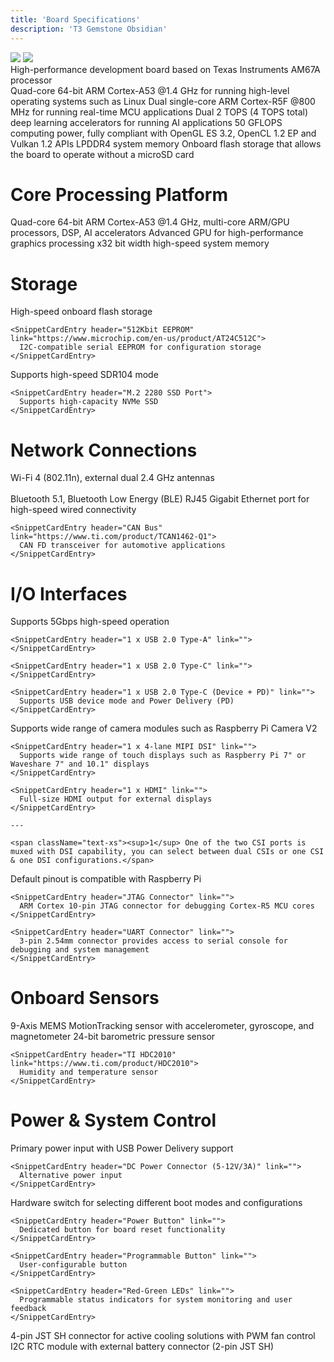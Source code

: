 ```yaml
---
title: 'Board Specifications'
description: 'T3 Gemstone Obsidian'
---
```



<Frame>
  <img className="rounded-lg" src="/images/o1-board/19-typec.png" />
  <img className="rounded-lg" src="/images/o1-board/02-back.png" />
</Frame>

<div className="text-2xl font-light mt-4 mb-8">
High-performance development board based on Texas Instruments AM67A processor
</div>

<CardGroup cols={3}>
  <Card title="CPU" icon="microchip">
    Quad-core 64-bit ARM Cortex-A53 @1.4 GHz for running high-level operating systems such as Linux
  </Card>

  <Card title="MCU" icon="microchip" iconType="light">
    Dual single-core ARM Cortex-R5F @800 MHz for running real-time MCU applications
  </Card>

  <Card title="AI Accelerator" icon="microchip-ai">
    Dual 2 TOPS (4 TOPS total) deep learning accelerators for running AI applications
  </Card>

  <Card title="GPU" icon="display">
    50 GFLOPS computing power, fully compliant with OpenGL ES 3.2, OpenCL 1.2 EP and Vulkan 1.2 APIs
  </Card>

  <Card title="4GB RAM" icon="memory">
    LPDDR4 system memory
  </Card>

  <Card title="32GB eMMC" icon="hard-drive">
    Onboard flash storage that allows the board to operate without a microSD card
  </Card>
</CardGroup>

# Core Processing Platform

<CardGroup cols={2}>
  <Card title="Processor" icon="microchip">
    <SnippetCardEntry header="TI AM67A" link="https://www.ti.com/product/AM67A">
      Quad-core 64-bit ARM Cortex-A53 @1.4 GHz, multi-core ARM/GPU processors, DSP, AI accelerators
    </SnippetCardEntry>
  </Card>

  <Card title="Graphics" icon="display">
    <SnippetCardEntry header="IMG BXS-4-64" link="https://www.imaginationtech.com/product/img-bxs-4-64-mc1">
      Advanced GPU for high-performance graphics processing
    </SnippetCardEntry>
  </Card>

  <Card title="System Memory" icon="memory">
    <SnippetCardEntry header="4GB LPDDR4" link="https://www.longsys.com/products/embedded-storage/embedded-storage/lpddr.html">
      x32 bit width high-speed system memory
    </SnippetCardEntry>
  </Card>
</CardGroup>

# Storage

<CardGroup cols={2}>
  <Card title="Onboard Storage" icon="hard-drive">
    <SnippetCardEntry header="32GB eMMC" link="https://www.longsys.com/products/embedded-storage/embedded-storage/automotive-industriai-wide-temperature-industriai-emmc.html">
      High-speed onboard flash storage
    </SnippetCardEntry>

    <SnippetCardEntry header="512Kbit EEPROM" link="https://www.microchip.com/en-us/product/AT24C512C">
      I2C-compatible serial EEPROM for configuration storage
    </SnippetCardEntry>
  </Card>

  <Card title="Expandable Storage" icon="sd-card">
    <SnippetCardEntry header="microSD Card Slot">
      Supports high-speed SDR104 mode
    </SnippetCardEntry>

    <SnippetCardEntry header="M.2 2280 SSD Port">
      Supports high-capacity NVMe SSD
    </SnippetCardEntry>
  </Card>
</CardGroup>

# Network Connections

<CardGroup cols={2}>
  <Card title="Wireless" icon="wifi">
    <SnippetCardEntry header="TI WL1835MOD" link="https://www.ti.com/product/WL1835MOD">
      Wi-Fi 4 (802.11n), external dual 2.4 GHz antennas<br></br>
      Bluetooth 5.1, Bluetooth Low Energy (BLE)
    </SnippetCardEntry>
  </Card>

  <Card title="Wired" icon="network-wired">
    <SnippetCardEntry header="Gigabit Ethernet">
      RJ45 Gigabit Ethernet port for high-speed wired connectivity
    </SnippetCardEntry>

    <SnippetCardEntry header="CAN Bus" link="https://www.ti.com/product/TCAN1462-Q1">
      CAN FD transceiver for automotive applications
    </SnippetCardEntry>
  </Card>
</CardGroup>

# I/O Interfaces

<CardGroup cols={2}>
  <Card title="USB Ports" icon="usb">
    <SnippetCardEntry header="2 x USB 3.0 Type-A" link="">
      Supports 5Gbps high-speed operation
    </SnippetCardEntry>

    <SnippetCardEntry header="1 x USB 2.0 Type-A" link=""></SnippetCardEntry>

    <SnippetCardEntry header="1 x USB 2.0 Type-C" link=""> </SnippetCardEntry>

    <SnippetCardEntry header="1 x USB 2.0 Type-C (Device + PD)" link="">
      Supports USB device mode and Power Delivery (PD)
    </SnippetCardEntry>
  </Card>

  <Card title="Display & Camera Interfaces" icon="camera">
    <SnippetCardEntry header="2 x 4-lane MIPI CSI" link="">
      Supports wide range of camera modules such as Raspberry Pi Camera V2
    </SnippetCardEntry>

    <SnippetCardEntry header="1 x 4-lane MIPI DSI" link="">
      Supports wide range of touch displays such as Raspberry Pi 7" or Waveshare 7" and 10.1" displays
    </SnippetCardEntry>

    <SnippetCardEntry header="1 x HDMI" link="">
      Full-size HDMI output for external displays
    </SnippetCardEntry>

    ---

    <span className="text-xs"><sup>1</sup> One of the two CSI ports is muxed with DSI capability, you can select between dual CSIs or one CSI & one DSI configurations.</span>
  </Card>

  <Card title="Expansion Interfaces" icon="code">
    <SnippetCardEntry header="40-pin GPIO Header" link="">
      Default pinout is compatible with Raspberry Pi
    </SnippetCardEntry>

    <SnippetCardEntry header="JTAG Connector" link="">
      ARM Cortex 10-pin JTAG connector for debugging Cortex-R5 MCU cores
    </SnippetCardEntry>

    <SnippetCardEntry header="UART Connector" link="">
      3-pin 2.54mm connector provides access to serial console for debugging and system management
    </SnippetCardEntry>
  </Card>
</CardGroup>

# Onboard Sensors

<CardGroup cols={2}>
  <Card title="Motion Sensing" icon="compass">
    <SnippetCardEntry header="InvenSense ICM-20948" link="https://invensense.tdk.com/products/motion-tracking/9-axis/icm-20948/">
      9-Axis MEMS MotionTracking sensor with accelerometer, gyroscope, and magnetometer
    </SnippetCardEntry>
  </Card>

  <Card title="Environmental Monitoring" icon="temperature-half">
    <SnippetCardEntry header="Bosch BMP390" link="https://www.bosch-sensortec.com/products/environmental-sensors/pressure-sensors/pressure-sensors-bmp390.html">
      24-bit barometric pressure sensor
    </SnippetCardEntry>

    <SnippetCardEntry header="TI HDC2010" link="https://www.ti.com/product/HDC2010">
      Humidity and temperature sensor
    </SnippetCardEntry>
  </Card>
</CardGroup>

# Power & System Control

<CardGroup cols={2}>
  <Card title="Power Input" icon="plug">
    <SnippetCardEntry header="USB Type-C Power (5-9V/3A)" link="">
      Primary power input with USB Power Delivery support
    </SnippetCardEntry>

    <SnippetCardEntry header="DC Power Connector (5-12V/3A)" link="">
      Alternative power input
    </SnippetCardEntry>
  </Card>

  <Card title="System Management" icon="toggle-on">
    <SnippetCardEntry header="Boot Mode Switch" link="">
      Hardware switch for selecting different boot modes and configurations
    </SnippetCardEntry>

    <SnippetCardEntry header="Power Button" link="">
      Dedicated button for board reset functionality
    </SnippetCardEntry>

    <SnippetCardEntry header="Programmable Button" link="">
      User-configurable button
    </SnippetCardEntry>

    <SnippetCardEntry header="Red-Green LEDs" link="">
      Programmable status indicators for system monitoring and user feedback
    </SnippetCardEntry>
  </Card>

  <Card title="Thermal" icon="fan">
    <SnippetCardEntry header="Fan Connector" link="">
      4-pin JST SH connector for active cooling solutions with PWM fan control
    </SnippetCardEntry>
  </Card>

  <Card title="Real-Time Clock" icon="clock">
    <SnippetCardEntry header="Maxim DS1340" link="https://www.analog.com/en/products/ds1340.html">
      I2C RTC module with external battery connector (2-pin JST SH)
    </SnippetCardEntry>
  </Card>
</CardGroup>
